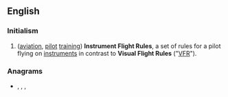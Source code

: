 ==English==

===Initialism===
{{en-initialism}}

# ([[aviation]], [[pilot]] [[training]]) '''Instrument Flight Rules''', a set of rules for a pilot flying on [[instrument]]s in contrast to '''Visual Flight Rules''' ("[[VFR]]").

===Anagrams===
* {{l|en|fir}}, {{l|en|Fri}}, {{l|en|RFI}}, {{l|en|RIF}}